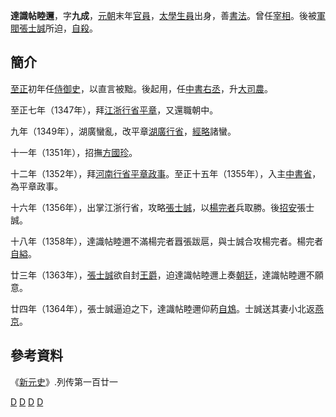 '''達識帖睦邇'''，字'''九成'''，[[元朝|元朝]]末年[[官員|官員]]，[[太學|太學]][[生員|生員]]出身，善[[書法|書法]]。曾任[[宰相|宰相]]。後被[[軍閥|軍閥]][[張士誠|張士誠]]所迫，[[自殺|自殺]]。

==簡介==
[[至正|至正]]初年任[[侍御史|侍御史]]，以直言被黜。後起用，任[[中書|中書]][[右丞|右丞]]，升[[大司農|大司農]]。

至正七年（1347年），拜[[江浙行省|江浙行省]][[平章|平章]]，又還職朝中。

九年（1349年），湖廣蠻亂，改平章[[湖廣行省|湖廣行省]]，[[經略|經略]]諸蠻。

十一年（1351年），招撫[[方國珍|方國珍]]。

十二年（1352年），拜[[河南行省|河南行省]][[平章政事|平章政事]]。至正十五年（1355年），入主[[中書省|中書省]]，為平章政事。

十六年（1356年），出掌江浙行省，攻略[[張士誠|張士誠]]，以[[楊完者|楊完者]]兵取勝。後[[招安|招安]]張士誠。

十八年（1358年），達識帖睦邇不滿楊完者囂張跋扈，與士誠合攻楊完者。楊完者[[自縊|自縊]]。

廿三年（1363年），[[張士誠|張士誠]]欲自封[[王爵|王爵]]，迫達識帖睦邇上奏[[朝廷|朝廷]]，達識帖睦邇不願意。

廿四年（1364年），張士誠逼迫之下，達識帖睦邇仰葯[[自鴆|自鴆]]。士誠送其妻小北返[[燕京|燕京]]。

==參考資料==
《[[新元史|新元史]]》.列传第一百廿一

[[Category:元朝蒙古人|D]]
[[Category:元朝右丞相|D]]
[[Category:元朝軍事人物|D]]
[[Category:元朝自杀人物|D]]